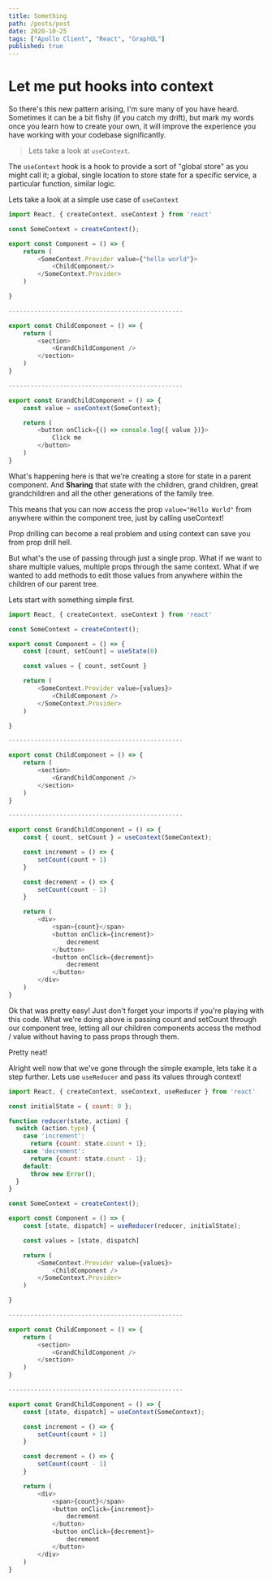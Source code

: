 ```yaml
---
title: Something
path: /posts/post
date: 2020-10-25
tags: ["Apollo Client", "React", "GraphQL"]
published: true
---
```



# Let me put hooks into context

So there's this new pattern arising, I'm sure many of you have heard.
Sometimes it can be a bit fishy (if you catch my drift), but mark my words
once you learn how to create your own, it will improve the experience you have
working with your codebase significantly.

>Lets take a look at `useContext`.

The `useContext` hook is a hook to provide a sort of "global store" as you might call it;
a global, single location to store state for a specific service, a particular function, similar logic.

Lets take a look at a simple use case of `useContext`

```jsx:title=src/components.js {}
import React, { createContext, useContext } from 'react'

const SomeContext = createContext();

export const Component = () => {
    return (
        <SomeContext.Provider value={"hello world"}>
            <ChildComponent/>
        </SomeContext.Provider>
    )

}

------------------------------------------------

export const ChildComponent = () => {
    return (
        <section>
            <GrandChildComponent />
        </section>
    )
}

------------------------------------------------

export const GrandChildComponent = () => {
    const value = useContext(SomeContext);

    return (
        <button onClick={() => console.log({ value })}>
            Click me
        </button>
    )
}

```
 What's happening here is that we're creating a store for state in a parent component.
 And **Sharing** that state with the children, grand children, great grandchildren and all
 the other generations of the family tree.

 This means that you can now access the prop `value="Hello World"` from anywhere within the component tree,
 just by calling useContext!

Prop drilling can become a real problem and using context can save you from prop drill hell.

But what's the use of passing through just a single prop.
What if we want to share multiple values, multiple props through the same context.
What if we wanted to add methods to edit those values from anywhere within the children of our parent tree.

Lets start with something simple first.


```jsx:title=src/components.js {}
import React, { createContext, useContext } from 'react'

const SomeContext = createContext();

export const Component = () => {
    const [count, setCount] = useState(0)

    const values = { count, setCount }

    return (
        <SomeContext.Provider value={values}>
            <ChildComponent />
        </SomeContext.Provider>
    )

}

------------------------------------------------

export const ChildComponent = () => {
    return (
        <section>
            <GrandChildComponent />
        </section>
    )
}

------------------------------------------------

export const GrandChildComponent = () => {
    const { count, setCount } = useContext(SomeContext);

    const increment = () => {
        setCount(count + 1)
    }

    const decrement = () => {
        setCount(count - 1)
    }

    return (
        <div>
            <span>{count}</span>
            <button onClick={increment}>
                decrement
            </button>
            <button onClick={decrement}>
                decrement
            </button>
        </div>
    )
}

```

Ok that was pretty easy! Just don't forget your imports if you're playing with this code.
What we're doing above is passing count and setCount through our component tree, letting all our
children components access the method / value without having to pass props through them.

Pretty neat!

Alright well now that we've gone through the simple example, lets take it a step further.
Lets use `useReducer` and pass its values through context!

```jsx:title=src/components.js {}
import React, { createContext, useContext, useReducer } from 'react'

const initialState = { count: 0 };

function reducer(state, action) {
  switch (action.type) {
    case 'increment':
      return {count: state.count + 1};
    case 'decrement':
      return {count: state.count - 1};
    default:
      throw new Error();
  }
}

const SomeContext = createContext();

export const Component = () => {
    const [state, dispatch] = useReducer(reducer, initialState);

    const values = [state, dispatch]

    return (
        <SomeContext.Provider value={values}>
            <ChildComponent />
        </SomeContext.Provider>
    )

}

------------------------------------------------

export const ChildComponent = () => {
    return (
        <section>
            <GrandChildComponent />
        </section>
    )
}

------------------------------------------------

export const GrandChildComponent = () => {
    const [state, dispatch] = useContext(SomeContext);

    const increment = () => {
        setCount(count + 1)
    }

    const decrement = () => {
        setCount(count - 1)
    }

    return (
        <div>
            <span>{count}</span>
            <button onClick={increment}>
                decrement
            </button>
            <button onClick={decrement}>
                decrement
            </button>
        </div>
    )
}

```


